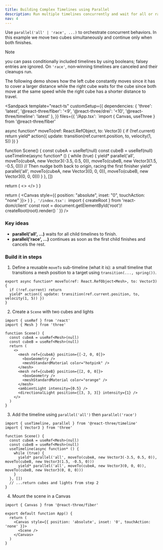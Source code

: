 ```yaml
---
title: Building Complex Timelines using Parallel
description: Run multiple timelines concurrently and wait for all or race the first.
nav: 4
---
```


Use `parallel('all' | 'race', ...)` to orchestrate concurrent behaviors. In this example we move two cubes simultaneously and continue only when both finishes.

> [!NOTE]
> you can pass conditionally included timelines by using booleans; falsey entries are ignored. On `'race'`, non‑winning timelines are canceled and their cleanups run.

The following demo shows how the left cube constantly moves since it has to cover a larger distance while the right cube waits for the cube since both move at the same speed while the right cube has a shorter distance to travel.

<Sandpack
  template="react-ts"
  customSetup={{
    dependencies: {
      'three': 'latest',
      '@react-three/fiber': '<9',
      '@react-three/drei': '<10',
      '@react-three/timeline': 'latest'
    },
  }}
  files={{
    '/App.tsx': `import { Canvas, useThree } from '@react-three/fiber'

async function* moveTo(ref: React.RefObject<Mesh>, to: Vector3) {
if (!ref.current) return
yield* action({ update: transition(ref.current.position, to, velocity(1, 5)) })
}

function Scene() {
const cubeA = useRef<Mesh>(null)
const cubeB = useRef<Mesh>(null)
useTimeline(async function* () {
while (true) {
yield* parallel('all', moveTo(cubeA, new Vector3(-3.5, 0.5, 0)), moveTo(cubeB, new Vector3(1.5, -0.5, 0)))
// Then nudge both back to origin, racing the first finisher
yield\* parallel('all', moveTo(cubeA, new Vector3(0, 0, 0)), moveTo(cubeB, new Vector3(0, 0, 0)))
}
}, [])

return (
<>
<mesh ref={cubeA} position={[-2,0,0]}>
<boxGeometry />
<meshStandardMaterial color="hotpink" />
</mesh>
<mesh ref={cubeB} position={[2,0,0]}>
<boxGeometry />
<meshStandardMaterial color="orange" />
</mesh>
<ambientLight intensity={0.5} />
<directionalLight position={[3,3,3]} intensity={1} />
</>
)
}

  return (
    <Canvas style={{ position: "absolute", inset: "0", touchAction: "none" }}>
      <Scene />
    </Canvas>
  )
}
`,
    '/index.tsx': `import { createRoot } from 'react-dom/client'
const root = document.getElementById('root')!
createRoot(root).render(<App />)
`
  }}
/>

### Key ideas

- **parallel('all', ...)** waits for all child timelines to finish.
- **parallel('race', ...)** continues as soon as the first child finishes and cancels the rest.

### Build it in steps

1. Define a reusable `moveTo` sub-timeline (what it is): a small timeline that transitions a mesh position to a target using `transition(..., spring())`.

```tsx
export async function* moveTo(ref: React.RefObject<Mesh>, to: Vector3) {
  if (!ref.current) return
  yield* action({ update: transition(ref.current.position, to, velocity(1, 5)) })
}
```

2. Create a `Scene` with two cubes and lights

```tsx
import { useRef } from 'react'
import { Mesh } from 'three'

function Scene() {
  const cubeA = useRef<Mesh>(null)
  const cubeB = useRef<Mesh>(null)
  return (
    <>
      <mesh ref={cubeA} position={[-2, 0, 0]}>
        <boxGeometry />
        <meshStandardMaterial color="hotpink" />
      </mesh>
      <mesh ref={cubeB} position={[2, 0, 0]}>
        <boxGeometry />
        <meshStandardMaterial color="orange" />
      </mesh>
      <ambientLight intensity={0.5} />
      <directionalLight position={[3, 3, 3]} intensity={1} />
    </>
  )
}
```

3. Add the timeline using `parallel('all')` then `parallel('race')`

```tsx
import { useTimeline, parallel } from '@react-three/timeline'
import { Vector3 } from 'three'

function Scene() {
  const cubeA = useRef<Mesh>(null)
  const cubeB = useRef<Mesh>(null)
  useTimeline(async function* () {
    while (true) {
      yield* parallel('all', moveTo(cubeA, new Vector3(-3.5, 0.5, 0)), moveTo(cubeB, new Vector3(1.5, -0.5, 0)))
      yield* parallel('all', moveTo(cubeA, new Vector3(0, 0, 0)), moveTo(cubeB, new Vector3(0, 0, 0)))
    }
  }, [])
  // ...return cubes and lights from step 2
}
```

4. Mount the scene in a Canvas

```tsx
import { Canvas } from '@react-three/fiber'

export default function App() {
  return (
    <Canvas style={{ position: 'absolute', inset: '0', touchAction: 'none' }}>
      <Scene />
    </Canvas>
  )
}
```
